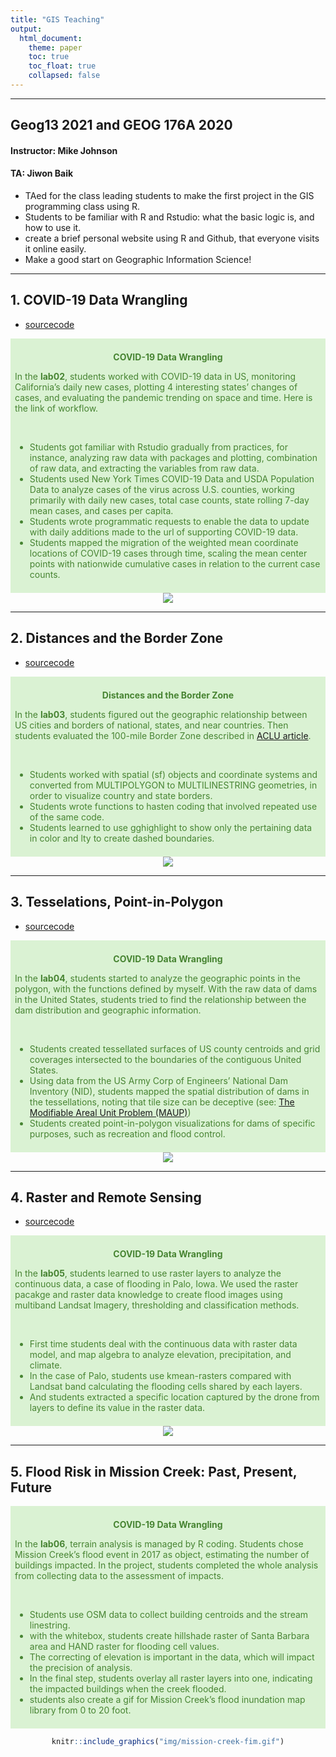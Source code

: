 ```yaml
---
title: "GIS Teaching"
output:
  html_document:
    theme: paper
    toc: true
    toc_float: true
    collapsed: false
---
```




---

<center>
</center>

## Geog13 2021 and GEOG 176A 2020
#### Instructor: Mike Johnson 
#### TA: Jiwon Baik

- TAed for the class leading students to make the first project in the GIS programming class using R.
- Students to be familiar with R and Rstudio: what the basic logic is, and how to use it.
- create a brief personal website using R and Github, that everyone visits it online easily.
- Make a good start on Geographic Information Science! 

---

## 1. COVID-19 Data Wrangling

* [sourcecode](https://jiwonbaik96.github.io/geog-13-labs/docs/lab-02.html){target="_blank"}


<div class="warning" style='padding:0.5em; background-color:#DAF2D3; color:#478432'>
<span>
<p style='margin-top:1em; text-align:center'>
<b>COVID-19 Data Wrangling</b></p>
<p style='margin-left:1em;'>

In the **lab02**, students worked with COVID-19 data in US, monitoring California's daily new cases, plotting 4 interesting states' changes of cases, and evaluating the pandemic trending on space and time. Here is the link of workflow.

<br> 

- Students got familiar with Rstudio gradually from practices, for instance, analyzing raw data with packages and plotting, combination of raw data, and extracting the variables from raw data.
- Students used New York Times COVID-19 Data and USDA Population Data to analyze cases of the virus
across U.S. counties, working primarily with daily new cases, total case counts, state rolling 7-day mean cases, and cases per capita.
- Students wrote programmatic requests to enable the data to update with daily additions made to the url of supporting COVID-19 data.
- Students mapped the migration of the weighted mean coordinate locations of COVID-19 cases through time, scaling the mean center points with nationwide cumulative cases in relation to the current case counts.

</p>
</span>
</div>

<center>
![](img/weightedmeancenter.png)
</center>

---


## 2. Distances and the Border Zone

* [sourcecode](https://jiwonbaik96.github.io/geog-13-labs/docs/lab-03.html){target="_blank"}

<div class="warning" style='padding:0.5em; background-color:#DAF2D3; color:#478432'>
<span>
<p style='margin-top:1em; text-align:center'>
<b>Distances and the Border Zone</b></p>
<p style='margin-left:1em;'>

In the **lab03**, students figured out the geographic relationship between US cities and borders of national, states, and near countries. Then students evaluated the 100-mile Border Zone described in [ACLU article](https://www.aclu.org/other/constitution-100-mile-border-zone){target="_blank"}.

<br>


- Students worked with spatial (sf) objects and coordinate systems and converted from MULTIPOLYGON to MULTILINESTRING geometries, in order to visualize country and state borders.
- Students wrote functions to hasten coding that involved repeated use of the same code.
- Students learned to use gghighlight to show only the pertaining data in color and lty to create dashed boundaries.


</p>
</span>
</div>

<center>
![](img/10popborderzone.png)
</center>

---


## 3. Tesselations, Point-in-Polygon


* [sourcecode](https://jiwonbaik96.github.io/geog-13-labs/docs/lab-04.html){target="_blank"}

<div class="warning" style='padding:0.5em; background-color:#DAF2D3; color:#478432'>
<span>
<p style='margin-top:1em; text-align:center'>
<b>COVID-19 Data Wrangling</b></p>
<p style='margin-left:1em;'>



In the **lab04**, students started to analyze the geographic points in the polygon, with the functions defined by myself. With the raw data of dams in the United States, students tried to find the relationship between the dam distribution and geographic information. 


<br>

- Students created tessellated surfaces of US county centroids and grid coverages intersected to the boundaries of the contiguous United States.
- Using data from the US Army Corp of Engineers' National Dam Inventory (NID), students mapped the spatial distribution of dams in the tessellations, noting that tile size can be deceptive (see: [The Modifiable Areal Unit Problem (MAUP)](https://www.gislounge.com/modifiable-areal-unit-problem-gis/))
- Students created point-in-polygon visualizations for dams of specific purposes, such as recreation and flood control.



</p>
</span>
</div>

<center>
![](img/Lab4FloodControl.png)
</center>


---



## 4. Raster and Remote Sensing

* [sourcecode](https://jiwonbaik96.github.io/geog-13-labs/docs/lab-05.html){target="_blank"}

<div class="warning" style='padding:0.5em; background-color:#DAF2D3; color:#478432'>
<span>
<p style='margin-top:1em; text-align:center'>
<b>COVID-19 Data Wrangling</b></p>
<p style='margin-left:1em;'>



In the **lab05**, students learned to use raster layers to analyze the continuous data, a case of flooding in Palo, Iowa. We used the raster pacakge and raster data knowledge to create flood images using multiband Landsat Imagery, thresholding and classification methods.

<br>

- First time students deal with the continuous data with raster data model, and map algebra to analyze elevation, precipitation, and climate.
- In the case of Palo, students use kmean-rasters compared with Landsat band calculating the flooding cells shared by each layers. 
- And students extracted a specific location captured by the drone from layers to define its value in the raster data.

</p>
</span>
</div>

<center>
![](img/lab5highlight.png)
</center>

---




## 5. Flood Risk in Mission Creek: Past, Present, Future

<div class="warning" style='padding:0.5em; background-color:#DAF2D3; color:#478432'>
<span>
<p style='margin-top:1em; text-align:center'>
<b>COVID-19 Data Wrangling</b></p>
<p style='margin-left:1em;'>
In the **lab06**, terrain analysis is managed by R coding. Students chose Mission Creek's flood event in 2017 as object, estimating the number of buildings impacted. In the project, students completed the whole analysis from collecting data to the assessment of impacts.


<br>


- Students use OSM data to collect building centroids and the stream linestring.
- with the whitebox, students create hillshade raster of Santa Barbara area and HAND raster for flooding cell values.
- The correcting of elevation is important in the data, which will impact the precision of analysis.
- In the final step, students overlay all raster layers into one, indicating the impacted buildings when the creek flooded.
- students also create a gif for Mission Creek’s flood inundation map library from 0 to 20 foot.


</p>
</span>
</div>

<center>
```r
knitr::include_graphics("img/mission-creek-fim.gif")
```
</center>
